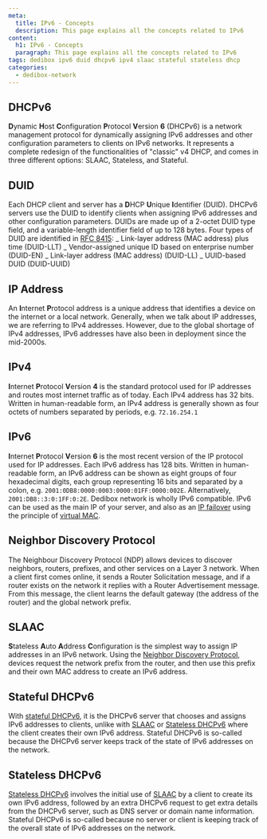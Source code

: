 ```yaml
---
meta:
  title: IPv6 - Concepts
  description: This page explains all the concepts related to IPv6
content:
  h1: IPv6 - Concepts
  paragraph: This page explains all the concepts related to IPv6
tags: dedibox ipv6 duid dhcpv6 ipv4 slaac stateful stateless dhcp 
categories:
  - dedibox-network
---
```


## DHCPv6

**D**ynamic **H**ost **C**onfiguration **P**rotocol **V**ersion **6** (DHCPv6) is a network management protocol for dynamically assigning IPv6 addresses and other configuration parameters to clients on IPv6 networks. It represents a complete redesign of the functionalities of "classic" v4 DHCP, and comes in three different options: SLAAC, Stateless, and Stateful.

## DUID

Each DHCP client and server has a **D**HCP **U**nique **I**dentifier (DUID). DHCPv6 servers use the DUID to identify clients when assigning IPv6 addresses and other configuration parameters. DUIDs are made up of a 2-octet DUID type field, and a variable-length identifier field of up to 128 bytes. Four types of DUID are identified in [RFC 8415](https://tools.ietf.org/html/rfc8415):
_ Link-layer address (MAC address) plus time (DUID-LLT)
_ Vendor-assigned unique ID based on enterprise number (DUID-EN)
_ Link-layer address (MAC address) (DUID-LL)
_ UUID-based DUID (DUID-UUID)

## IP Address

An **I**nternet **P**rotocol address is a unique address that identifies a device on the internet or a local network. Generally, when we talk about IP addresses, we are referring to IPv4 addresses. However, due to the global shortage of IPv4 addresses, IPv6 addresses have also been in deployment since the mid-2000s.

## IPv4

**I**nternet **P**rotocol **V**ersion **4** is the standard protocol used for IP addresses and routes most internet traffic as of today. Each IPv4 address has 32 bits. Written in human-readable form, an IPv4 address is generally shown as four octets of numbers separated by periods, e.g. `72.16.254.1`

## IPv6

**I**nternet **P**rotocol **V**ersion **6** is the most recent version of the IP protocol used for IP addresses. Each IPv6 address has 128 bits. Written in human-readable form, an IPv6 address can be shown as eight groups of four hexadecimal digits, each group representing 16 bits and separated by a colon, e.g. `2001:0DB8:0000:0003:0000:01FF:0000:002E`. Alternatively, `2001:DB8::3:0:1FF:0:2E`. Dedibox network is wholly IPv6 compatible. IPv6 can be used as the main IP of your server, and also as an [IP failover](/dedibox-network/ip-failover/concepts/#failover-ips) using the principle of [virtual MAC](/dedibox-network/ip-failover/concepts/#virtual-mac-address).

## Neighbor Discovery Protocol

The Neighbour Discovery Protocol (NDP) allows devices to discover neighbors, routers, prefixes, and other services on a Layer 3 network. When a client first comes online, it sends a Router Solicitation message, and if a router exists on the network it replies with a Router Advertisement message. From this message, the client learns the default gateway (the address of the router) and the global network prefix.

## SLAAC

**S**tateless **A**uto **A**ddress **C**onfiguration is the simplest way to assign IP addresses in an IPv6 network. Using the [Neighbor Discovery Protocol](/dedibox-network/ipv6/concepts/#neighbor-discovery-protocol), devices request the network prefix from the router, and then use this prefix and their own MAC address to create an IPv6 address.

## Stateful DHCPv6

With [stateful DHCPv6](/dedibox-network/ipv6/concepts/#stateful-dhcpv6), it is the DHCPv6 server that chooses and assigns IPv6 addresses to clients, unlike with [SLAAC](/dedibox-network/ipv6/concepts/#slaac) or [Stateless DHCPv6](/dedibox-network/ipv6/concepts/#stateless-dhcpv6)  where the client creates their own IPv6 address. Stateful DHCPv6 is so-called because the DHCPv6 server keeps track of the state of IPv6 addresses on the network.

## Stateless DHCPv6

[Stateless DHCPv6](/dedibox-network/ipv6/concepts/#stateless-dhcpv6) involves the initial use of [SLAAC](/dedibox-network/ipv6/concepts/#slaac) by a client to create its own IPv6 address, followed by an extra DHCPv6 request to get extra details from the DHCPv6 server, such as DNS server or domain name information. Stateful DHCPv6 is so-called because no server or client is keeping track of the overall state of IPv6 addresses on the network.